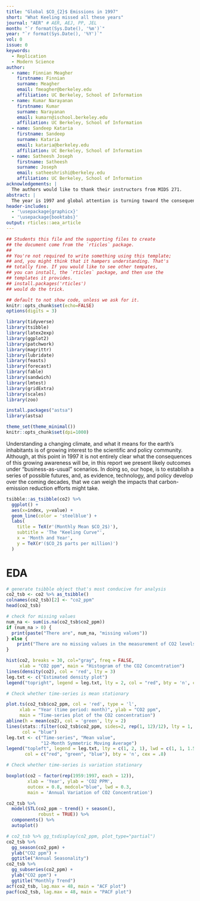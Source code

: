 ```yaml
---
title: "Global $CO_{2}$ Emissions in 1997"
short: "What Keeling missed all these years"
journal: "AER" # AER, AEJ, PP, JEL
month: "`r format(Sys.Date(), '%m')`"
year: "`r format(Sys.Date(), '%Y')`"
vol: 0
issue: 0
keywords:
  - Replication
  - Modern Science
author:
  - name: Finnian Meagher
    firstname: Finnian
    surname: Meagher
    email: fmeagher@berkeley.edu
    affiliation: UC Berkeley, School of Information
  - name: Kumar Narayanan
    firstname: Kumar
    surname: Narayanan
    email: kumarn@ischool.berkeley.edu
    affiliation: UC Berkeley, School of Information
  - name: Sandeep Kataria
    firstname: Sandeep 
    surname: Kataria
    email: kataria@berkeley.edu
    affiliation: UC Berkeley, School of Information
  - name: Satheesh Joseph
    firstname: Satheesh 
    surname: Joseph
    email: satheeshrishi@berkeley.edu
    affiliation: UC Berkeley, School of Information
acknowledgements: | 
  The authors would like to thank their instructors from MIDS 271.
abstract: | 
  The year is 1997 and global attention is turning toward the consequences of human-actions in our environmental system. The Intergovernmental Panel on Climate Change (IPCC) has been in existence and studying these trends for more than ten years. It has released its second assessment report in 1995. In this report, the IPCC notes that the balance of the evidence suggests that human-actions play a role in the changing climate. It appears that while there are skepticism around the theory of global warming being attributed to human-actions the world hasn't yet been polazrized to be in pro- and anti- global warming camps. That said, there is also little political will to change the current trend contributing to the global warming effects. In this report, we assess data from the Mona Loa Observatory (MLO) to describe and predict global $CO_{2}$ concentrations under several possible scenarios. What we find, when we run the analysis, may paint a grim picture. 
header-includes: 
  - '\usepackage{graphicx}'
  - '\usepackage{booktabs}'
output: rticles::aea_article
---
```


```r
## Students this file and the supporting files to create 
## the document come from the `rticles` package. 
## 
## You're not required to write something using this template; 
## and, you might think that it hampers understanding. That's 
## totally fine. If you would like to see other tempates, 
## you can install, the `rticles` package, and then use the
## templates it provides. 
## install.packages('rticles')
## would do the trick. 
```

```r
## default to not show code, unless we ask for it.
knitr::opts_chunk$set(echo=FALSE)
options(digits = 3)
```

```r
library(tidyverse)
library(tsibble)
library(latex2exp)
library(ggplot2)
library(patchwork)
library(magrittr)
library(lubridate)
library(feasts)
library(forecast)
library(fable)
library(sandwich)
library(lmtest)
library(gridExtra)
library(scales)
library(zoo)

install.packages("astsa")
library(astsa)

theme_set(theme_minimal())
knitr::opts_chunk$set(dpi=1000)
```

Understanding a changing climate, and what it means for the earth's inhabitants is of growing interest to the scientific and policy community. Although, at this point in 1997 it is not entirely clear what the consequences of this growing awareness will be, in this report we present likely outcomes under "business-as-usual" scenarios. In doing so, our hope, is to establish a series of possible futures, and, as evidence, technology, and policy develop over the coming decades, that we can weigh the impacts that carbon-emission reduction efforts might take. 

```r
tsibble::as_tsibble(co2) %>%
  ggplot() + 
  aes(x=index, y=value) + 
  geom_line(color = 'steelblue') +
  labs(
    title = TeX(r'(Monthly Mean $CO_2$)'),
    subtitle = 'The "Keeling Curve"',
    x = 'Month and Year',
    y = TeX(r'($CO_2$ parts per million)')
  )
```

# EDA

```r
# generate tsibble object that's most conducive for analysis
co2_tsb <- co2 %>% as_tsibble()
colnames(co2_tsb)[2] <- "co2_ppm"
head(co2_tsb)

# check for missing values
num_na <- sum(is.na(co2_tsb$co2_ppm))
if (num_na > 0) {
  print(paste("There are", num_na, "missing values"))
} else {
    print("There are no missing values in the measurement of CO2 levels") 
}
```

```r
hist(co2, breaks = 30, col="gray", freq = FALSE, 
     xlab = "CO2 ppm", main = "Histogram of the CO2 Concentration")
lines(density(co2), col = 'red', lty = 3)
leg.txt <- c("Estimated density plot")
legend("topright", legend = leg.txt, lty = 2, col = "red", bty = 'n', cex = .8)
```

```r
# Check whether time-series is mean stationary

plot.ts(co2_tsb$co2_ppm, col = 'red', type = 'l', 
     xlab = "Year (time period: month)", ylab = "CO2 ppm", 
     main = "Time-series plot of the CO2 concentration")
abline(h = mean(co2), col = 'green', lty = 2)
lines(stats::filter(co2_tsb$co2_ppm, sides=2, rep(1, 12)/12), lty = 1, lwd = 1.5, 
      col = "blue")
leg.txt <- c("Time-series", "Mean value", 
             "12-Month Symmetric Moving Average")
legend("topleft", legend = leg.txt, lty = c(1, 2, 1), lwd = c(1, 1, 1.5), 
       col = c("red", "green", "blue"), bty = 'n', cex = .8)
```

```r
# Check whether time-series is variation stationary

boxplot(co2 ~ factor(rep(1959:1997, each = 12)), 
        xlab = 'Year', ylab = 'CO2 PPM',
        outcex = 0.8, medcol="blue", lwd = 0.3, 
        main = 'Annual Variation of CO2 Concentration')
```

```r
co2_tsb %>%
  model(STL(co2_ppm ~ trend() + season(),
            robust = TRUE)) %>%
  components() %>%
  autoplot()
```


```r
# co2_tsb %>% gg_tsdisplay(co2_ppm, plot_type="partial")
co2_tsb %>% 
  gg_season(co2_ppm) +
  ylab("CO2 ppm") +
  ggtitle("Annual Seasonality")
co2_tsb %>%
  gg_subseries(co2_ppm) +
  ylab("CO2 ppm") +
  ggtitle("Monthly Trend")
acf(co2_tsb, lag.max = 48, main = "ACF plot")
pacf(co2_tsb, lag.max = 48, main = "PACF plot")
```

